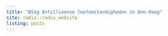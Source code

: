 ```yaml
---
title: "Blog Antilliaanse leefomstandigheden in Den Haag"
site: radix::radix_website
listing: posts
---
```

